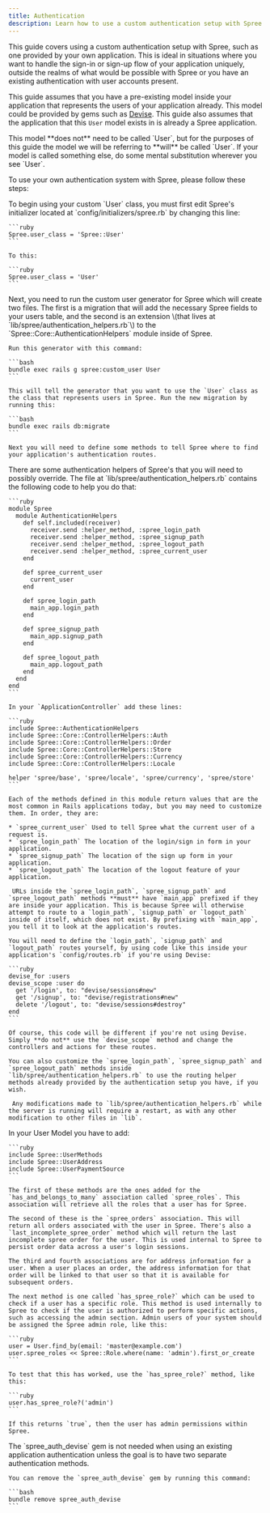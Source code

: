 ```yaml
---
title: Authentication
description: Learn how to use a custom authentication setup with Spree
---
```


This guide covers using a custom authentication setup with Spree, such as one provided by your own application. This is ideal in situations where you want to handle the sign-in or sign-up flow of your application uniquely, outside the realms of what would be possible with Spree or you have an existing authentication with user accounts present.

This guide assumes that you have a pre-existing model inside your application that represents the users of your application already. This model could be provided by gems such as [Devise](https://github.com/plataformatec/devise). This guide also assumes that the application that this `User` model exists in is already a Spree application.

<Note>
This model **does not** need to be called `User`, but for the purposes of this guide the model we will be referring to **will** be called `User`. If your model is called something else, do some mental substitution wherever you see `User`.
</Note>

To use your own authentication system with Spree, please follow these steps:

<AccordionGroup>
  <Accordion title="1. Change the Spree.user_class">
    To begin using your custom `User` class, you must first edit Spree's initializer located at `config/initializers/spree.rb` by changing this line:

    ```ruby
    Spree.user_class = 'Spree::User'
    ```

    To this:

    ```ruby
    Spree.user_class = 'User'
    ```
  </Accordion>

  <Accordion title="2. Generate Spree Authentication Helpers">
    Next, you need to run the custom user generator for Spree which will create two files. The first is a migration that will add the necessary Spree fields to your users table, and the second is an extension \(that lives at `lib/spree/authentication_helpers.rb`\) to the `Spree::Core::AuthenticationHelpers` module inside of Spree.

    Run this generator with this command:

    ```bash
    bundle exec rails g spree:custom_user User
    ```

    This will tell the generator that you want to use the `User` class as the class that represents users in Spree. Run the new migration by running this:

    ```bash
    bundle exec rails db:migrate
    ```

    Next you will need to define some methods to tell Spree where to find your application's authentication routes.
  </Accordion>
  <Accordion title="3. Customize Spree Authentication Helpers">
    There are some authentication helpers of Spree's that you will need to possibly override. The file at `lib/spree/authentication_helpers.rb` contains the following code to help you do that:

    ```ruby
    module Spree
      module AuthenticationHelpers
        def self.included(receiver)
          receiver.send :helper_method, :spree_login_path
          receiver.send :helper_method, :spree_signup_path
          receiver.send :helper_method, :spree_logout_path
          receiver.send :helper_method, :spree_current_user
        end

        def spree_current_user
          current_user
        end

        def spree_login_path
          main_app.login_path
        end

        def spree_signup_path
          main_app.signup_path
        end

        def spree_logout_path
          main_app.logout_path
        end
      end
    end
    ```

    In your `ApplicationController` add these lines:

    ```ruby
    include Spree::AuthenticationHelpers
    include Spree::Core::ControllerHelpers::Auth
    include Spree::Core::ControllerHelpers::Order
    include Spree::Core::ControllerHelpers::Store
    include Spree::Core::ControllerHelpers::Currency
    include Spree::Core::ControllerHelpers::Locale

    helper 'spree/base', 'spree/locale', 'spree/currency', 'spree/store'
    ```

    Each of the methods defined in this module return values that are the most common in Rails applications today, but you may need to customize them. In order, they are:

    * `spree_current_user` Used to tell Spree what the current user of a request is.
    * `spree_login_path` The location of the login/sign in form in your application.
    * `spree_signup_path` The location of the sign up form in your application.
    * `spree_logout_path` The location of the logout feature of your application.

     URLs inside the `spree_login_path`, `spree_signup_path` and `spree_logout_path` methods **must** have `main_app` prefixed if they are inside your application. This is because Spree will otherwise attempt to route to a `login_path`, `signup_path` or `logout_path` inside of itself, which does not exist. By prefixing with `main_app`, you tell it to look at the application's routes.

    You will need to define the `login_path`, `signup_path` and `logout_path` routes yourself, by using code like this inside your application's `config/routes.rb` if you're using Devise:

    ```ruby
    devise_for :users
    devise_scope :user do
      get '/login', to: "devise/sessions#new"
      get '/signup', to: "devise/registrations#new"
      delete '/logout', to: "devise/sessions#destroy"
    end
    ```

    Of course, this code will be different if you're not using Devise. Simply **do not** use the `devise_scope` method and change the controllers and actions for these routes.

    You can also customize the `spree_login_path`, `spree_signup_path` and `spree_logout_path` methods inside `lib/spree/authentication_helpers.rb` to use the routing helper methods already provided by the authentication setup you have, if you wish.

     Any modifications made to `lib/spree/authentication_helpers.rb` while the server is running will require a restart, as with any other modification to other files in `lib`.
  </Accordion>
  <Accordion title="4. Include Spree::UserMethods in your User model">
    In your User Model you have to add:

    ```ruby
    include Spree::UserMethods
    include Spree::UserAddress
    include Spree::UserPaymentSource
    ```

    The first of these methods are the ones added for the `has_and_belongs_to_many` association called `spree_roles`. This association will retrieve all the roles that a user has for Spree.

    The second of these is the `spree_orders` association. This will return all orders associated with the user in Spree. There's also a `last_incomplete_spree_order` method which will return the last incomplete spree order for the user. This is used internal to Spree to persist order data across a user's login sessions.

    The third and fourth associations are for address information for a user. When a user places an order, the address information for that order will be linked to that user so that it is available for subsequent orders.

    The next method is one called `has_spree_role?` which can be used to check if a user has a specific role. This method is used internally to Spree to check if the user is authorized to perform specific actions, such as accessing the admin section. Admin users of your system should be assigned the Spree admin role, like this:

    ```ruby
    user = User.find_by(email: 'master@example.com')
    user.spree_roles << Spree::Role.where(name: 'admin').first_or_create
    ```

    To test that this has worked, use the `has_spree_role?` method, like this:

    ```ruby
    user.has_spree_role?('admin')
    ```

    If this returns `true`, then the user has admin permissions within Spree.
  </Accordion>
  <Accordion title="5. Remove Auth Devise gem">
    The `spree_auth_devise` gem is not needed when using an existing application authentication unless the goal is to have two separate authentication methods.

    You can remove the `spree_auth_devise` gem by running this command:

    ```bash
    bundle remove spree_auth_devise
    ```
  </Accordion>
</AccordionGroup>
